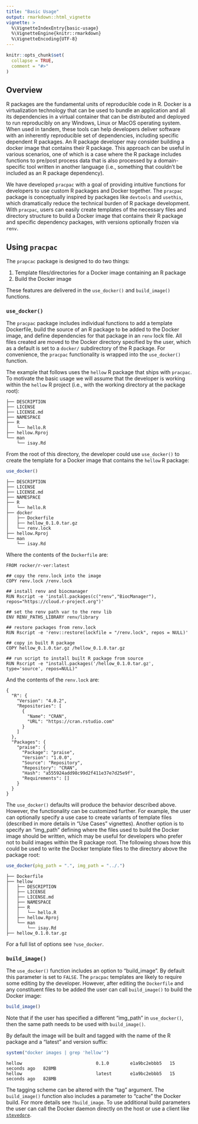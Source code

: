 ```yaml
---
title: "Basic Usage"
output: rmarkdown::html_vignette
vignette: >
  %\VignetteIndexEntry{basic-usage}
  %\VignetteEngine{knitr::rmarkdown}
  %\VignetteEncoding{UTF-8}
---
```


```r
knitr::opts_chunk$set(
  collapse = TRUE,
  comment = "#>"
)
```

## Overview

R packages are the fundamental units of reproducible code in R. Docker is a virtualization technology that can be used to bundle an application and all its dependencies in a virtual container that can be distributed and deployed to run reproducibly on any Windows, Linux or MacOS operating system. When used in tandem, these tools can help developers deliver software with an inherently reproducible set of dependencies, including specific dependent R packages. An R package developer may consider building a docker image that contains their R package. This approach can be useful in various scenarios, one of which is a case where the R package includes functions to pre/post process data that is also processed by a domain-specific tool written in another language (i.e., something that couldn't be included as an R package dependency). 

We have developed `pracpac` with a goal of providing intuitive functions for developers to use custom R packages and Docker together. The `pracpac` package is conceptually inspired by packages like `devtools` and `usethis`, which dramatically reduce the technical burden of R package development. With `pracpac`, users can easily create templates of the necessary files and directory structure to build a Docker image that contains their R package and specific dependency packages, with versions optionally frozen via `renv`.

## Using `pracpac`

The `prapcac` package is designed to do two things:

1. Template files/directories for a Docker image containing an R package
2. Build the Docker image

These features are delivered in the `use_docker()` and `build_image()` functions.

### `use_docker()`

The `pracpac` package includes individual functions to add a template Dockerfile, build the source of an R package to be added to the Docker image, and define dependencies for that package in an `renv` lock file. All files created are moved to the Docker directory specified by the user, which as a default is set to a `docker/` subdirectory of the R package. For convenience, the `pracpac` functionality is wrapped into the `use_docker()` function.

The example that follows uses the `hellow` R package that ships with `pracpac`. To motivate the basic usage we will assume that the developer is working within the `hellow` R project (i.e., with the working directory at the package root):

```
├── DESCRIPTION
├── LICENSE
├── LICENSE.md
├── NAMESPACE
├── R
│   └── hello.R
├── hellow.Rproj
└── man
    └── isay.Rd
```

From the root of this directory, the developer could use `use_docker()` to create the template for a Docker image that contains the `hellow` R package:

```r
use_docker()
```


```
├── DESCRIPTION
├── LICENSE
├── LICENSE.md
├── NAMESPACE
├── R
│   └── hello.R
├── docker
│   ├── Dockerfile
│   ├── hellow_0.1.0.tar.gz
│   └── renv.lock
├── hellow.Rproj
└── man
    └── isay.Rd
```

Where the contents of the `Dockerfile` are:

```
FROM rocker/r-ver:latest

## copy the renv.lock into the image
COPY renv.lock /renv.lock

## install renv and biocmanager
RUN Rscript -e 'install.packages(c("renv","BiocManager"), repos="https://cloud.r-project.org")'

## set the renv path var to the renv lib
ENV RENV_PATHS_LIBRARY renv/library

## restore packages from renv.lock
RUN Rscript -e 'renv::restore(lockfile = "/renv.lock", repos = NULL)'

## copy in built R package
COPY hellow_0.1.0.tar.gz /hellow_0.1.0.tar.gz

## run script to install built R package from source
RUN Rscript -e "install.packages('/hellow_0.1.0.tar.gz', type='source', repos=NULL)"
```

And the contents of the `renv.lock` are:

```
{
  "R": {
    "Version": "4.0.2",
    "Repositories": [
      {
        "Name": "CRAN",
        "URL": "https://cran.rstudio.com"
      }
    ]
  },
  "Packages": {
    "praise": {
      "Package": "praise",
      "Version": "1.0.0",
      "Source": "Repository",
      "Repository": "CRAN",
      "Hash": "a555924add98c99d2f411e37e7d25e9f",
      "Requirements": []
    }
  }
}
```

The `use_docker()` defaults will produce the behavior described above. However, the functionality can be customized further. For example, the user can optionally specify a use case to create variants of template files (described in more details in "Use Cases" vignettes). Another option is to specify an "img_path" defining where the files used to build the Docker image should be written, which may be useful for developers who prefer not to build images within the R package root. The following shows how this could be used to write the Docker template files to the directory above the package root:

<!-- TODO: check that this works on Windows -->
```r
use_docker(pkg_path = ".", img_path = "../.")
```

```
├── Dockerfile
├── hellow
│   ├── DESCRIPTION
│   ├── LICENSE
│   ├── LICENSE.md
│   ├── NAMESPACE
│   ├── R
│   │   └── hello.R
│   ├── hellow.Rproj
│   └── man
│       └── isay.Rd
├── hellow_0.1.0.tar.gz
```

For a full list of options see `?use_docker`.

<!--
```r
library(pracpac)
library(fs)

## specify the temp directory
tmp <- tempdir()
## create a subdirectory of temp called "example"
dir_create(path = path(tmp, "example"))
## copy the example hellow package to the temp directory
dir_copy(path = system.file("hellow", package = "pracpac"), new_path = path(tmp, "example"))

```


```r
fs::dir_tree(path(tmp, "example", "hellow"), recurse = TRUE)
```

```r
use_docker(pkg_path = path(tmp, "example", "hellow"))
```

```r
fs::dir_tree(path(tmp, "example", "hellow"), recurse = TRUE)
```
-->

### `build_image()`

The `use_docker()` function includes an option to "build_image". By default this parameter is set to `FALSE`. The `pracpac` templates are likely to require some editing by the developer. However, after editing the `Dockerfile` and any constituent files to be added the user can call `build_image()` to build the Docker image:

```r
build_image()
```

Note that if the user has specified a different "img_path" in `use_docker()`, then the same path needs to be used with `build_image()`.

By default the image will be built and tagged with the name of the R package and a "latest" and version suffix:

```r
system("docker images | grep 'hellow'")
```

```
hellow                            0.1.0        e1a9bc2ebbb5   15 seconds ago   828MB
hellow                            latest       e1a9bc2ebbb5   15 seconds ago   828MB
```

The tagging scheme can be altered with the "tag" argument. The `build_image()` function also includes a parameter to "cache" the Docker build. For more details see `?build_image`. To use additional build parameters the user can call the Docker daemon directly on the host or use a client like [`stevedore`](https://CRAN.R-project.org/package=stevedore).
